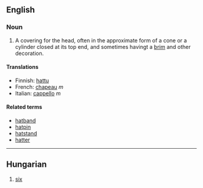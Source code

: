 ==English==
===Noun===
#A covering for the head, often in the approximate form of a cone or a cylinder closed at its top end, and sometimes havingt a [[brim]] and other decoration.

====Translations====
*Finnish: [[hattu]]
*French: [[chapeau]] ''m''
*Italian: [[cappello]] ''m''

====Related terms====
*[[hatband]]
*[[hatpin]]
*[[hatstand]]
*[[hatter]]

----
==Hungarian==
#[[six]]